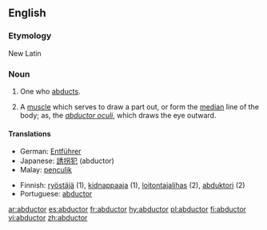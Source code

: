 ==English==

===Etymology===
New Latin

===Noun===
{{en-noun}}
# One who [[abducts]].
# {{anatomy}} A [[muscle]] which serves to draw a part out, or form the [[median]] line of the body; as, the ''[[abductor oculi]]'', which draws the eye outward.

====Translations====
{{trans-top}}
*German: [[Entführer]] {{m}}
*Japanese: [[誘拐犯]] (abductor)
*Malay: [[penculik]]
{{trans-mid}}
*Finnish: [[ryöstäjä]] (1), [[kidnappaaja]] (1), [[loitontajalihas]] (2), [[abduktori]] (2)
*Portuguese: [[abductor]]
{{trans-bottom}}

[[ar:abductor]]
[[es:abductor]]
[[fr:abductor]]
[[hy:abductor]]
[[pl:abductor]]
[[fi:abductor]]
[[vi:abductor]]
[[zh:abductor]]
